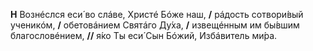 **Н** Вознéслся еси́ во слáве, Христé Бóже наш, **/** рáдость сотвори́вый ученикóм, **/** обетовáнием Святáго Ду́ха, **/** извещéнным им бы́вшим благословéнием, **//** я́ко Ты еси́ Сын Бóжий, Избáвитель ми́ра.
